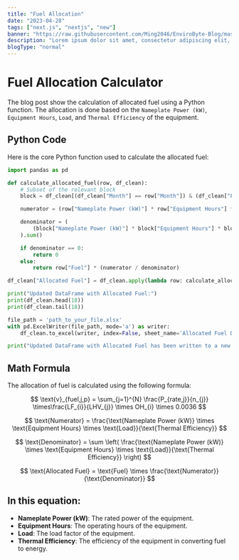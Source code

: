 ```yaml
---
title: "Fuel Allocation"
date: "2023-04-28"
tags: ["next.js", "nextjs", "new"]
banner: "https://raw.githubusercontent.com/Ming2046/EnviroByte-Blog/master/images/NextLevel1.png"
description: "Lorem ipsum dolor sit amet, consectetur adipiscing elit, sed do eiusmod tempor incididunt ut labore et dolore magna aliqua."
blogType: "normal"
---
```


# Fuel Allocation Calculator

The blog post show the calculation of allocated fuel using a Python function. The allocation is done based on the `Nameplate Power (kW)`, `Equipment Hours`, `Load`, and `Thermal Efficiency` of the equipment.

## Python Code

Here is the core Python function used to calculate the allocated fuel:

```python
import pandas as pd

def calculate_allocated_fuel(row, df_clean):
    # Subset of the relevant block
    block = df_clean[(df_clean["Month"] == row["Month"]) & (df_clean["Phase"] == row["Phase"])]

    numerator = (row["Nameplate Power (kW)"] * row["Equipment Hours"] * row["Load"]) / row["Thermal Eff."]

    denominator = (
        (block["Nameplate Power (kW)"] * block["Equipment Hours"] * block["Load"]) / block["Thermal Eff."]
    ).sum()

    if denominator == 0:
        return 0
    else:
        return row["Fuel"] * (numerator / denominator)

df_clean["Allocated Fuel"] = df_clean.apply(lambda row: calculate_allocated_fuel(row, df_clean), axis=1)

print("Updated DataFrame with Allocated Fuel:")
print(df_clean.head(18))
print(df_clean.tail(18))

file_path = 'path_to_your_file.xlsx'
with pd.ExcelWriter(file_path, mode='a') as writer:
    df_clean.to_excel(writer, index=False, sheet_name='Allocated Fuel Data')

print("Updated DataFrame with Allocated Fuel has been written to a new sheet in the original Excel file.")
```

## Math Formula

The allocation of fuel is calculated using the following formula:

$$
\text{v}_{fuel,j,p} = \sum_{j=1}^{N} \frac{P_{rate,j}}{n_{j}} \times\frac{LF_{i}}{LHV_{j}} \times OH_{i} \times 0.0036
$$

$$
\text{Numerator} = \frac{\text{Nameplate Power (kW)} \times \text{Equipment Hours} \times \text{Load}}{\text{Thermal Efficiency}}
$$

$$
\text{Denominator} = \sum \left( \frac{\text{Nameplate Power (kW)} \times \text{Equipment Hours} \times \text{Load}}{\text{Thermal Efficiency}} \right)
$$

$$
\text{Allocated Fuel} = \text{Fuel} \times \frac{\text{Numerator}}{\text{Denominator}}
$$

## In this equation:

- **Nameplate Power (kW)**: The rated power of the equipment.
- **Equipment Hours**: The operating hours of the equipment.
- **Load**: The load factor of the equipment.
- **Thermal Efficiency**: The efficiency of the equipment in converting fuel to energy.
